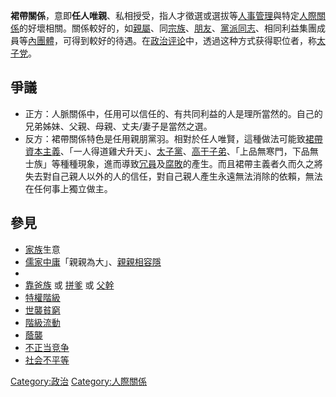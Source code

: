 {{expand|time=2011-07-20T01:59:08+00:00}}
{{NoteTA
|1=zh-cn:通过;zh-tw:透過;
|2=zh-cn:通过;zh-tw:透过;
}}

'''裙帶關係'''，意即'''任人唯親'''、私相授受，指人才徵選或選拔等[[人事管理|人事管理]]與特定[[人際關係|人際關係]]的好壞相關。關係較好的，如[[親屬|親屬]]、同[[宗族|宗族]]、[[朋友|朋友]]、[[黨|黨派]][[同志_(政治)|同志]]、相同利益集團成員等[[內團體|內團體]]，可得到較好的待遇。在[[政治评论|政治评论]]中，透過这种方式获得职位者，称[[太子党|太子党]]。

==爭議==
*正方：人脈關係中，任用可以信任的、有共同利益的人是理所當然的。自己的兄弟姊妹、父親、母親、丈夫/妻子是當然之選。
*反方：裙帶關係特色是任用親朋黨羽。相對於任人唯賢，這種做法可能致[[裙帶資本主義|裙帶資本主義]]、「一人得道雞犬升天」、[[太子黨|太子黨]]、[[高干子弟|高干子弟]]、「上品無寒門，下品無士族」等種種現象，進而導致[[彼得原則|冗員]]及[[腐敗|腐敗]]的產生。而且裙帶主義者久而久之將失去對自己親人以外的人的信任，對自己親人產生永遠無法消除的依賴，無法在任何事上獨立做主。

==參見==
*[[家族|家族]]生意
*[[儒家|儒家]][[中庸|中庸]]「親親為大」、[[親親相容隱|親親相容隱]]
*{{link-en|內團體偏私|in-group favoritism}}
*[[靠爸族|靠爸族]] 或 [[拼爹|拼爹]] 或 [[父幹|父幹]]
*[[特權階級|特權階級]]
*[[世襲貧窮|世襲貧窮]]
*[[階級流動|階級流動]]
*[[蔭襲|蔭襲]]
*[[不正当竞争|不正当竞争]]
*[[社会不平等|社会不平等]]

{{Authority control}}

[[Category:政治|Category:政治]]
[[Category:人際關係|Category:人際關係]]